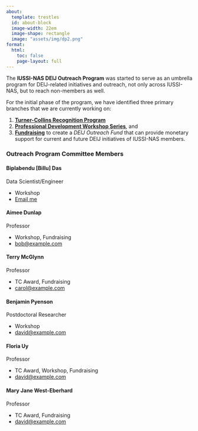 ```yaml
---
about:
  template: trestles
  id: about-block
  image-width: 22em
  image-shape: rectangle
  image: "assets/img/dp2.png"
format:
  html:
    toc: false
    page-layout: full
---
```


::: {#about-block}

The __IUSSI-NAS DEIJ Outreach Program__ was started to serve as an 
umbrella program for DEIJ-related initiatives and outreach, not only across 
IUSSI-NAS, but to reach non-members as well.

For the initial phase of the program, we have identified three primary branches 
that we are currently working on: 

1. __[Turner-Collins Recognition Program](tc_award.qmd)__ 
2. __[Professional Development Workshop Series](workshop.qmd)__, and
3. __[Fundraising](fundraising.qmd)__ to create a *DEIJ Outreach Fund* that can 
provide monetary support for current and future DEIJ initiatives of 
IUSSI-NAS members.
:::

::: {.callout-tip collapse=true}

### Outreach Program Committee Members

::: {.grid}

:::{.g-col-12 .g-col-md-4}
#### Biplabendu [Billu] Das
Data Scientist/Engineer

* Workshop
* [Email me](mailto:biplabendu.das@gmail.com)
:::

:::{.g-col-12 .g-col-md-4}
#### Aimee Dunlap
Professor

* Workshop, Fundraising
* [bob@example.com](mailto:bob@example.com)
:::

:::{.g-col-12 .g-col-md-4}
#### Terry McGlynn
Professor

* TC Award, Fundraising
* [carol@example.com](mailto:carol@example.com)
:::

:::{.g-col-12 .g-col-md-4}
#### Benjamin Pyenson 
Postdoctoral Researcher 

* Workshop
* [david@example.com](mailto:david@example.com)
:::

:::{.g-col-12 .g-col-md-4}
#### Floria Uy
Professor

* TC Award, Workshop, Fundraising 
* [david@example.com](mailto:david@example.com)
:::

:::{.g-col-12 .g-col-md-4}
#### Mary Jane West-Eberhard
Professor

* TC Award, Fundraising
* [david@example.com](mailto:david@example.com)
:::

:::

:::